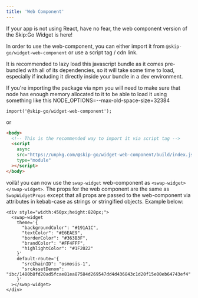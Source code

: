 ```yaml
---
title: 'Web Component'
---
```


If your app is not using React, have no fear, the web component version of the Skip:Go Widget is here!

In order to use the web-component, you can either import it from `@skip-go/widget-web-component` or 
use a script tag / cdn link.

It is recommended to lazy load this javascript bundle as it comes pre-bundled with all of its dependencies,
so it will take some time to load, especially if including it directly inside your bundle in a dev environment.

If you're importing the package via npm you will need to make sure that node has enough memory allocated to it
to be able to load it using something like this NODE_OPTIONS=--max-old-space-size=32384

```tsx
import('@skip-go/widget-web-component');
```
or 
```html
<body>
  <!-- This is the recommended way to import it via script tag -->
  <script
    async
    src="https://unpkg.com/@skip-go/widget-web-component/build/index.js"
    type="module"
  ></script>
</body>
```

voilà! you can now use the `swap-widget` web-component as `<swap-widget></swap-widget>`.
The props for the web component are the same as `SwapWidgetProps` except that all props
are passed to the web-component via attributes in kebab-case as strings or stringified objects. Example below:

```tsx
<div style="width:450px;height:820px;">
  <swap-widget
    theme='{
      "backgroundColor": "#191A1C",
      "textColor": "#E6EAE9",
      "borderColor": "#363B3F",
      "brandColor": "#FF4FFF",
      "highlightColor": "#1F2022"
    }'
    default-route='{
      "srcChainID": "osmosis-1",
      "srcAssetDenom": "ibc/1480b8fd20ad5fcae81ea87584d269547dd4d436843c1d20f15e00eb64743ef4"
    }'
  ></swap-widget>
</div>
```
